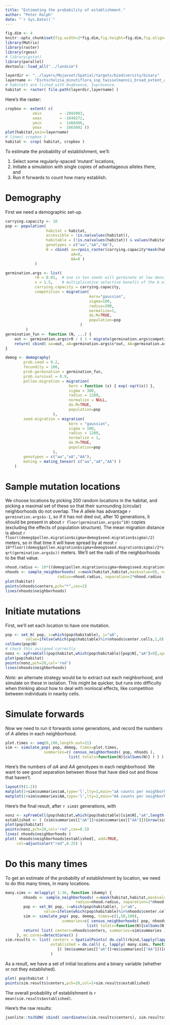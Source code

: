 ```yaml
---
title: "Estimating the probability of establishment."
author: "Peter Ralph"
date: "`r Sys.Date()`"
---
```




```r
fig.dim <- 4
knitr::opts_chunk$set(fig.width=2*fig.dim,fig.height=fig.dim,fig.align='center')
library(Matrix)
library(raster)
library(rgeos)
# library(gstat)
library(parallel)
devtools::load_all("../landsim")
```

```r
layerdir <- "../layers/Mojavset/Spatial/targets/biodiversity/binary"
layername <- "Eschscholzia_minutiflora_ssp_twisselmannii_broad_extent_avg.tif"
# habitats are listed with 0=absence, 1=presence.
habitat <- raster( file.path(layerdir,layername) )
```

Here's the raster:
```r
cropbox <- extent( c(
            xmin        = -2093993,
            xmax        = -1849272,
            ymin        =  1468496,
            ymax        =  1663602 ))
plot(habitat,main=layername)
# lines( cropbox )
habitat <- crop( habitat, cropbox )
```

To estimate the probability of establishment,
we'll: 

1.  Select some regularly-spaced 'mutant' locations,
2.  Initiate a simulation with single copies of advantageous alleles there, and
3.  Run it forwards to count how many establish.


# Demography

First we need a demographic set-up.
```r
carrying.capacity <- 10
pop <- population( 
                  habitat = habitat,
                  accessible = !is.na(values(habitat)),
                  habitable = (!is.na(values(habitat)) & values(habitat)>0),
                  genotypes = c("aa","aA","AA"),
                  N = cbind( aa=rpois_raster(carrying.capacity*mask(habitat,habitat,maskvalue=0),only.values=TRUE),
                             aA=0, 
                             AA=0 )
             )

germination.args <- list( 
             r0 = 0.01,  # one in ten seeds will germinate at low densities
             s = 1.5,    # multiplicative selective benefit of the A allele
             carrying.capacity = carrying.capacity, 
             competition = migration(
                                     kern="gaussian",
                                     sigma=100,
                                     radius=300,
                                     normalize=1,
                                     do.M=TRUE,
                                     population=pop
                                 )
         )
germination_fun <- function (N, ...) {
    out <- germination.args$r0 / ( 1 + migrate(germination.args$competition,x=rowSums(N))/germination.args$carrying.capacity )
    return( cbind( aa=out, aA=germination.args$s*out, AA=germination.args$s^2*out ) )
}

demog <- demography(
        prob.seed = 0.2,
        fecundity = 100,
        prob.germination = germination_fun,
        prob.survival = 0.9,
        pollen.migration = migration(
                            kern = function (x) { exp(-sqrt(x)) },
                            sigma = 300,
                            radius = 1200,
                            normalize = NULL,
                            do.M=TRUE,
                            population=pop
                     ),
        seed.migration = migration(
                            kern = "gaussian",
                            sigma = 100,
                            radius = 1200,
                            normalize = 1,
                            do.M=TRUE,
                            population=pop
                     ),
        genotypes = c("aa","aA","AA"),
        mating = mating_tensor( c("aa","aA","AA") )
    )
```


# Sample mutation locations

We choose locations by picking 200 random locations in the habitat,
and picking a maximal set of these so that their surrounding (circular) neighborhoods
do not overlap.
The *A* allele has advantage `r germination.args$s-1`,
so if it has not died out, after 10 generations, it should be present in about `r floor(germination.args$s^10)` copies
(excluding the effects of population structure).
The mean migration distance is about `r floor((demog$pollen.migration$sigma+demog$seed.migration$sigma)/2)` meters,
so in that time it will have spread by at most `r 10*floor((demog$pollen.migration$sigma+demog$seed.migration$sigma)/2*sqrt(germination.args$s))` meters.
We'll set the radii of the neighborhoods to be that value.
```r
nhood.radius <- 10*((demog$pollen.migration$sigma+demog$seed.migration$sigma)/2*sqrt(germination.args$s))
nhoods <- sample_neighborhoods( x=mask(habitat,habitat,maskvalue=0), n=60, 
                       radius=nhood.radius, separation=2*nhood.radius )
plot(habitat)
points(nhoods$centers,pch="*",cex=2)
lines(nhoods$neighborhoods)
```

# Initiate mutations

First, we'll set each location to have one mutation.
```r
pop <- set_N( pop, i=which(pop$habitable), j="aA", 
         value=ifelse(which(pop$habitable)%in%nhoods$center.cells,1,0) )
colSums(pop$N)
# check this assigned correctly
nonz <- xyFromCell(pop$habitat,which(pop$habitable)[pop$N[,"aA"]>0],sp=TRUE)
plot(pop$habitat)
points(nonz,pch=20,col='red')
lines(nhoods$neighborhoods)
```

*Note:* an alternate strategy would be to extract out each neighborhood,
and simulate on these in isolation.
This might be quicker, but runs into difficulty when thinking about how to deal with nonlocal effects,
like competition between individuals in nearby cells.


# Simulate forwards

Now we need to run it forwards some generations,
and record the numbers of *A* alleles in each neighborhood.
```r
plot.times <- seq(0,100,length.out=21)
sim <- simulate_pop( pop, demog, times=plot.times, 
                 summaries=c( census_neighborhoods( pop, nhoods ),  
                            list( totals=function(N){colSums(N)} ) ) )
```

Here's the numbers of *aA* and *AA* genotypes in each neighborhood.
We want to see good separation between those that have died out and those that haven't.
```r
layout(t(1:2))
matplot(1+sim$summaries$aA,type='l',lty=1,main="aA counts per neighborhood",log='y')
matplot(1+sim$summaries$AA,type='l',lty=2,main="AA counts per neighborhood",log='y')
```

Here's the final result, after `r sim$t` generations,
with 
```r
nonz <- xyFromCell(pop$habitat,which(pop$habitable)[sim$N[,"aA",length(plot.times)]+sim$N[,"AA",length(plot.times)]>0],sp=TRUE)
established <- ( (sim$summaries[["aA"]]+sim$summaries[["AA"]])[nrow(sim$summaries[["aA"]]),] > 0 )
plot(pop$habitat)
points(nonz,pch=20,col='red',cex=0.5)
lines( nhoods$neighborhoods )
plot( nhoods$neighborhoods[established], add=TRUE,
     col=adjustcolor("red",0.25) )
```

# Do this many times

To get an estimate of the probabilty of establishment by location,
we need to do this many times, in many locations.
```r
many.sims <- mclapply( 1:36, function (dummy) {
        nhoods <- sample_neighborhoods( x=mask(habitat,habitat,maskvalue=0), n=60, 
                               radius=nhood.radius, separation=2*nhood.radius )
        pop <- set_N( pop, i=which(pop$habitable), j="aA", 
                 value=ifelse(which(pop$habitable)%in%nhoods$center.cells,1,0) )
        sim <- simulate_pop( pop, demog, times=c(1,50,100),
                         summaries=c( census_neighborhoods( pop, nhoods ),  
                                    list( totals=function(N){colSums(N)} ) ) )
        return( list( centers=nhoods$centers, summaries=sim$summaries ) )
     }, mc.cores=detectCores() )
sim.results <- list( centers = SpatialPoints( do.call(rbind,lapply(lapply(many.sims,"[[","centers"),coordinates)) ),
                    established = do.call( c, lapply( many.sims, function (ms)
                       {( (ms$summaries[["aA"]]+ms$summaries[["AA"]])[nrow(ms$summaries[["aA"]]),] > 0 )} ) )
                    )
```

As a result, we have a set of initial locations
and a binary variable (whether or not they established).
```r
plot( pop$habitat )
points(sim.results$centers,pch=20,col=1+sim.results$established)
```

The overall probability of establishment is `r mean(sim.results$established)`.

Here's the raw results:
```r
jsonlite::toJSON( cbind( coordinates(sim.results$centers), sim.results$established ) )
```
